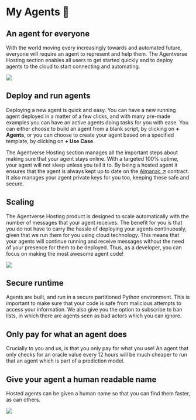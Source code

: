# My Agents 🚢

## An agent for everyone

With the world moving every increasingly towards and automated future, everyone will require an agent to represent and help them. The Agentverse Hosting section enables all users to get started quickly and to deploy agents to the cloud to start connecting and automating.

![](../../../src/images/an-agent-for-everyone.png)

## Deploy and run agents

Deploying a new agent is quick and easy. You can have a new running agent deployed in a matter of a few clicks, and with many pre-made examples you can have an active agents doing tasks for you with ease. You can either choose to build an agent from a blank script, by clicking on **+ Agents**, or you can choose to create your agent based on a specified template, by clicking on **+ Use Case**.

The Agentverse Hosting section manages all the important steps about making sure that your agent stays online. With a targeted 100% uptime, your agent will not sleep unless you tell it to. By being a hosted agent it ensures that the agent is always kept up to date on the [Almanac ↗️](/references/contracts/uagents-almanac/almanac-overview) contract. It also manages your agent private keys for you too, keeping these safe and secure.

## Scaling

The Agentverse Hosting product is designed to scale automatically with the number of messages that your agent receives. The benefit for you is that you do not have to carry the hassle of deploying your agents continuously, given that we run them for you using cloud technology. This means that your agents will continue running and receive messages without the need of your presence for them to be deployed. Thus, as a developer, you can focus on making the most awesome agent code!

![](../../../src/images/scaling-hosting.png)

## Secure runtime

Agents are built, and run in a secure partitioned Python environment. This is important to make sure that your code is safe from malicious attempts to access your information. We also give you the option to subscribe to ban lists, in which there are agents seen as bad actors which you can ignore.

## Only pay for what an agent does

Crucially to you and us, is that you only pay for what you use! An agent that only checks for an oracle value every 12 hours will be much cheaper to run that an agent which is part of a prediction model.

## Give your agent a human readable name

Hosted agents can be given a human name so that you can find them faster, as can others.

![](../../../src/images/hosting-name-service_1.png)